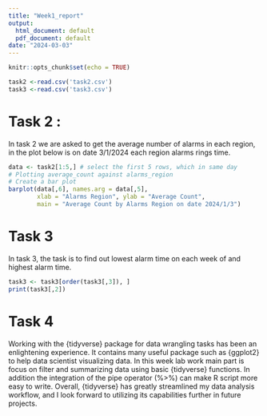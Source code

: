 ```yaml
---
title: "Week1_report"
output:
  html_document: default
  pdf_document: default
date: "2024-03-03"
---
```


```r
knitr::opts_chunk$set(echo = TRUE)
```

```r
task2 <-read.csv('task2.csv')
task3 <-read.csv('task3.csv')

```

# Task 2 : 
In task 2 we are asked to get the average number of alarms in each region, in the plot below is on date 3/1/2024 each region alarms rings time.


```r
data <- task2[1:5,] # select the first 5 rows, which in same day
# Plotting average_count against alarms_region
# Create a bar plot
barplot(data[,6], names.arg = data[,5], 
        xlab = "Alarms Region", ylab = "Average Count", 
        main = "Average Count by Alarms Region on date 2024/1/3")
```

# Task 3
In task 3, the task is to find out lowest alarm time on each week of  and highest alarm time. 
```r
task3 <- task3[order(task3[,3]), ] 
print(task3[,2])
```

# Task 4 

Working with the {tidyverse} package for data wrangling tasks has been an enlightening experience. It contains many useful package such as {ggplot2} to help data scientist visualizing data. In this week lab work main part is focus on filter and summarizing data using basic {tidyverse} functions. In addition the integration of the pipe operator (%>%) can make R script more easy to write. Overall, {tidyverse} has greatly streamlined my data analysis workflow, and I look forward to utilizing its capabilities further in future projects.


